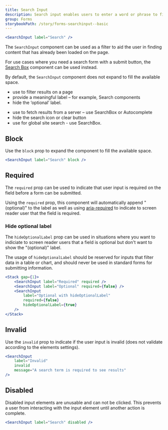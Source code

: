 ```yaml
---
title: Search Input
description: Search input enables users to enter a word or phrase to find relevant content.
group: Forms
storybookPath: /story/forms-searchinput--basic
---
```


```jsx live
<SearchInput label="Search" />
```

The `SearchInput` component can be used as a filter to aid the user in finding content that has already been loaded on the page.

For use cases where you need a search form with a submit button, the [Search Box](/components/search-box) component can be used instead.

By default, the `SearchInput` component does not expand to fill the available space.

<DoHeading />

- use to filter results on a page
- provide a meaningful label – for example, Search components
- hide the ‘optional’ label.

<DontHeading />

- use to fetch results from a server – use SearchBox or Autocomplete
- hide the search icon or clear button
- use for global site search - use SearchBox.

## Block

Use the `block` prop to expand the component to fill the available space.

```jsx live
<SearchInput label="Search" block />
```

## Required

The `required` prop can be used to indicate that user input is required on the field before a form can be submitted.

Using the `required` prop, this component will automatically append "(optional)" to the label as well as using [aria-required](https://developer.mozilla.org/en-US/docs/Web/Accessibility/ARIA/Attributes/aria-required) to indicate to screen reader user that the field is required.

### Hide optional label

The `hideOptionalLabel` prop can be used in situations where you want to indiciate to screen reader users that a field is optional but don't want to show the "(optional)" label.

The usage of `hideOptionalLabel` should be reserved for inputs that filter data in a table or chart, and should never be used in standard forms for submitting information.

```jsx live
<Stack gap={1}>
	<SearchInput label="Required" required />
	<SearchInput label="Optional" required={false} />
	<SearchInput
		label="Optional with hideOptionalLabel"
		required={false}
		hideOptionalLabel={true}
	/>
</Stack>
```

## Invalid

Use the `invalid` prop to indicate if the user input is invalid (does not validate according to the elements settings).

```jsx live
<SearchInput
	label="Invalid"
	invalid
	message="A search term is required to see results"
/>
```

## Disabled

Disabled input elements are unusable and can not be clicked. This prevents a user from interacting with the input element until another action is complete.

```jsx live
<SearchInput label="Search" disabled />
```
